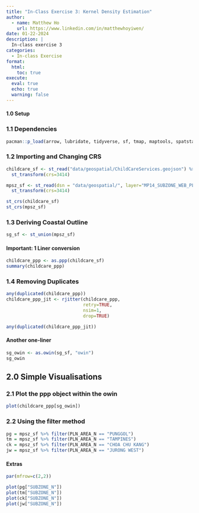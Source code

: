 ```yaml
---
title: "In-Class Exercise 3: Kernel Density Estimation"
author:
  - name: Matthew Ho
    url: https://www.linkedin.com/in/matthewhoyiwen/
date: 01-22-2024
description: |
  In-class exercise 3 
categories:
  - In-class Exercise
format:
  html:
    toc: true
execute: 
  eval: true
  echo: true
  warning: false
---
```


#### 1.0 Setup

### 1.1 Dependencies
```r
pacman::p_load(arrow, lubridate, tidyverse, sf, tmap, maptools, spatstat)
```

### 1.2 Importing and Changing CRS
```r
childcare_sf <- st_read("data/geospatial/ChildCareServices.geojson") %>% 
  st_transform(crs=3414)

mpsz_sf <- st_read(dsn = "data/geospatial/", layer="MP14_SUBZONE_WEB_PL") %>%
  st_transform(crs=3414)

st_crs(childcare_sf)
st_crs(mpsz_sf)
```

### 1.3 Deriving Coastal Outline
```r
sg_sf <- st_union(mpsz_sf)
```

#### Important: 1 Liner conversion
```r
childcare_ppp <- as.ppp(childcare_sf)
summary(childcare_ppp)
```

### 1.4 Removing Duplicates
```r
any(duplicated(childcare_ppp))
childcare_ppp_jit <- rjitter(childcare_ppp, 
                             retry=TRUE, 
                             nsim=1, 
                             drop=TRUE)

any(duplicated(childcare_ppp_jit))
```

#### Another one-liner
```r
sg_owin <- as.owin(sg_sf, "owin")
sg_owin
```

## 2.0 Simple Visualisations

### 2.1 Plot the ppp object within the owin
```r
plot(childcare_ppp[sg_owin])
```

### 2.2 Using the filter method
```r
pg = mpsz_sf %>% filter(PLN_AREA_N == "PUNGGOL")
tm = mpsz_sf %>% filter(PLN_AREA_N == "TAMPINES")
ck = mpsz_sf %>% filter(PLN_AREA_N == "CHOA CHU KANG")
jw = mpsz_sf %>% filter(PLN_AREA_N == "JURONG WEST")
```

#### Extras
```r
par(mfrow=c(2,2))

plot(pg["SUBZONE_N"])
plot(tm["SUBZONE_N"])
plot(ck["SUBZONE_N"])
plot(jw["SUBZONE_N"])

```




